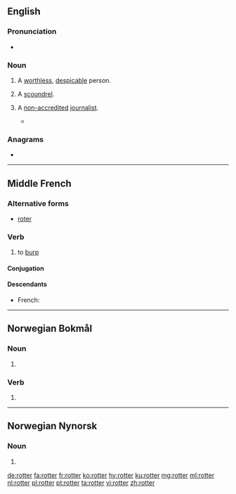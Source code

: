 {{also|rötter|røtter}}
==English==

===Pronunciation===
* {{rhymes|ɒtə(r)|lang=en}}

===Noun===
{{en-noun}}

# A [[worthless]], [[despicable]] person.
# {{lb|en|British|slang}} A [[scoundrel]].
# {{lb|en|British|slang|journalism}} A [[non-accredited]] [[journalist]].
#* {{quote-journal|author=Daniel Taylor|title=David Silva seizes point for Manchester City as Chelsea are checked|work={{w|The Guardian}} (London)|date=31 January 2015|url=http://www.theguardian.com/football/2015/jan/31/chelsea-manchester-city-premier-league-match-report
|passage=Apparently it was the fault of Jamie Redknapp and all the other '''rotters''' in the media that Diego Costa was suspended and Mourinho, in turn, was applying his own ban.}}

===Anagrams===
* {{l|en|retort}}

----

==Middle French==

===Alternative forms===
* [[roter]]

===Verb===
{{head|frm|verb}}

# to [[burp]]

====Conjugation====
{{frm-conj-er|rott}}

====Descendants====
* French: {{l|fr|roter}}

----

==Norwegian Bokmål==

===Noun===
{{head|nb|noun form|g=m|g2=f}}

# {{inflection of|rotte||indefinite|p|lang=nb}}

===Verb===
{{head|nb|verb form}}

# {{form of|present tense|rotte|lang=nb}}

----

==Norwegian Nynorsk==

===Noun===
{{head|nn|noun form|g=f}}

# {{inflection of|rotte||indefinite|p|lang=nn}}

[[de:rotter]]
[[fa:rotter]]
[[fr:rotter]]
[[ko:rotter]]
[[hy:rotter]]
[[ku:rotter]]
[[mg:rotter]]
[[ml:rotter]]
[[nl:rotter]]
[[pl:rotter]]
[[pt:rotter]]
[[ta:rotter]]
[[vi:rotter]]
[[zh:rotter]]